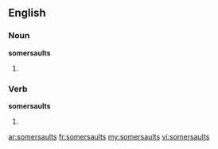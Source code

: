 ==English==

===Noun===
'''somersaults'''

# {{plural of|somersault}}

===Verb===
'''somersaults'''

# {{third-person singular of|somersault}}

[[ar:somersaults]]
[[fr:somersaults]]
[[my:somersaults]]
[[vi:somersaults]]